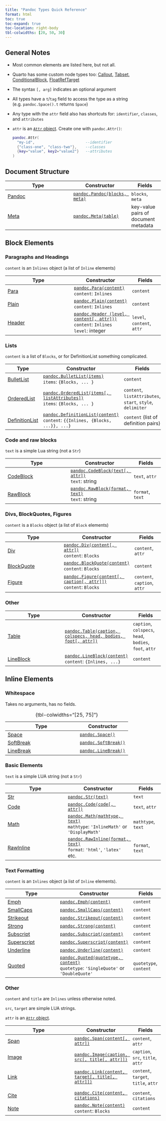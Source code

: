 ```yaml
---
title: "Pandoc Types Quick Reference"
format: html
toc: true
toc-expand: true
toc-location: right-body
tbl-colwidths: [20, 50, 30]
---
```


## General Notes

* Most common elements are listed here, but not all. 

* Quarto has some custom node types too: [Callout](https://quarto.org/docs/prerelease/1.3/custom-ast-nodes/callout.html), [Tabset](https://quarto.org/docs/prerelease/1.3/custom-ast-nodes/tabset.html), [ConditionalBlock](https://quarto.org/docs/prerelease/1.3/custom-ast-nodes/conditional-block.html), [FloatRefTarget](https://quarto.org/docs/prerelease/1.4/lua_changes.html#the-floatreftarget-ast-node)

* The syntax `[, arg]` indicates an optional argument

* All types have a `t`/`tag` field to access the type as a string (e.g. `pandoc.Space().t` returns `Space`)

* Any type with the `attr` field also has shortcuts for: `identifier`, `classes`, and `attributes`

* `attr` is an [`Attr` object](https://pandoc.org/lua-filters.html#type-attr). Create one with `pandoc.Attr()`:

    ```.lua
    pandoc.Attr(
      "my-id",                       --identifier
      {"class-one", "class-two"},    --classes
      {key="value", key2="value2"}   --attributes
    )
    ```

## Document Structure 

| Type | Constructor | Fields |
|------------------|-----------|--------|
| [Pandoc](https://pandoc.org/lua-filters.html#type-pandoc) | [`pandoc.Pandoc(blocks, meta)`](https://pandoc.org/lua-filters.html#pandoc.Pandoc) | `blocks`, `meta` |
| [Meta](https://pandoc.org/lua-filters.html#type-meta) | [`pandoc.Meta(table)`](https://pandoc.org/lua-filters.html#pandoc.Meta) | key-value pairs of document metadata |

## Block Elements

### Paragraphs and Headings 

`content` is an `Inlines` object (a list of `Inline` elements)

| Type | Constructor  | Fields |
|------------------|-----------|--------|
| [Para](https://pandoc.org/lua-filters.html#type-para) |[`pandoc.Para(content)`](https://pandoc.org/lua-filters.html#pandoc.Para) `<br>`{=html} `content`: `Inlines` | `content`  |
| [Plain](https://pandoc.org/lua-filters.html#type-plain) | [`pandoc.Plain(content)`](https://pandoc.org/lua-filters.html#pandoc.Plain)  `<br>`{=html} `content`: `Inlines`  | `content`  |
| [Header](https://pandoc.org/lua-filters.html#type-header) | [`pandoc.Header (level, content[, attr]))`](https://pandoc.org/lua-filters.html#pandoc.Header) `<br>`{=html} `content`: `Inlines`  `<br>`{=html}` level`: integer| `level`, `content`, `attr` |

### Lists

`content` is a list of `Blocks`, or for DefinitionList something complicated.

| Type | Constructor  | Fields |
|------------------|-----------|--------|
| [BulletList](https://pandoc.org/lua-filters.html#type-bulletlist) | [`pandoc.BulletList(items)`](https://pandoc.org/lua-filters.html#pandoc.BulletList) `<br>`{=html} `items`: `{Blocks, ... }`| `content` |
| [OrderedList](https://pandoc.org/lua-filters.html#type-orderedlist) | [`pandoc.OrderedList(items[, listAttributes])`](https://pandoc.org/lua-filters.html#pandoc.OrderedList) `<br>`{=html} `items`: `{Blocks, ... }` | `content`, `listAttributes`, `start`, `style`, `delimiter` |
| [DefinitionList](https://pandoc.org/lua-filters.html#type-definitionlist) | [`pandoc.DefinitionList(content)`](https://pandoc.org/lua-filters.html#pandoc.DefinitionList) `<br>`{=html} `content`: `{{Inlines, {Blocks, ...}}, ...}`  | `content` (list of definition pairs) |


### Code and raw blocks

`text` is a simple Lua string (not a `Str`)

| Type | Constructor  | Fields |
|------------------|-----------|--------|
| [CodeBlock](https://pandoc.org/lua-filters.html#type-codeblock) | [`pandoc.CodeBlock(text[, attr])`](https://pandoc.org/lua-filters.html#pandoc.CodeBlock) `<br>`{=html} `text`: string| `text`, `attr` |
| [RawBlock](https://pandoc.org/lua-filters.html#type-rawblock) | [`pandoc.RawBlock(format, text)`](https://pandoc.org/lua-filters.html#pandoc.RawBlock) `<br>`{=html} `text`: string | `format`, `text` |

### Divs, BlockQuotes, Figures

`content` is a `Blocks` object (a list of `Block` elements)

| Type | Constructor  | Fields |
|------------------|-----------|--------|
| [Div](https://pandoc.org/lua-filters.html#type-div) | [`pandoc.Div(content[, attr])`](https://pandoc.org/lua-filters.html#pandoc.Div) `<br>`{=html} `content`: `Blocks` | `content`, `attr` |
| [BlockQuote](https://pandoc.org/lua-filters.html#type-blockquote) | [`pandoc.BlockQuote(content)`](https://pandoc.org/lua-filters.html#pandoc.BlockQuote) `<br>`{=html} `content`: `Blocks` | `content` |
| [Figure](https://pandoc.org/lua-filters.html#type-figure) | [`pandoc.Figure(content[, caption[, attr]])`](https://pandoc.org/lua-filters.html#pandoc.Figure) `<br>`{=html} `content`: `Blocks` | `content`, `caption`, `attr` | 

### Other

| Type | Constructor  | Fields |
|------------------|-----------|--------|
| [Table](https://pandoc.org/lua-filters.html#type-table) | [`pandoc.Table(caption, colspecs, head, bodies, foot[, attr])`](https://pandoc.org/lua-filters.html#pandoc.Table) | `caption`, `colspecs`, `head`, `bodies`, `foot`, `attr` |
| [LineBlock](https://pandoc.org/lua-filters.html#type-lineblock) | [`pandoc.LineBlock(content)`](https://pandoc.org/lua-filters.html#pandoc.LineBlock) `<br>`{=html} `content`: `{Inlines, ...}` | `content`  |

## Inline Elements

### Whitespace

Takes no arguments, has no fields.

| Type             | Constructor |
|------------------|-------------|
| [Space](https://pandoc.org/lua-filters.html#type-space) | [`pandoc.Space()`](https://pandoc.org/lua-filters.html#pandoc.Space) | 
| [SoftBreak](https://pandoc.org/lua-filters.html#type-softbreak) | [`pandoc.SoftBreak()`](https://pandoc.org/lua-filters.html#pandoc.SoftBreak) |
| [LineBreak](https://pandoc.org/lua-filters.html#type-linebreak) | [`pandoc.LineBreak()`](https://pandoc.org/lua-filters.html#pandoc.LineBreak) |

: {tbl-colwidths="[25, 75]"}

### Basic Elements

`text` is a simple LUA string (not a `Str`)

| Type             | Constructor | Fields |
|------------------|-------------|--------|
| [Str](https://pandoc.org/lua-filters.html#type-str) | [`pandoc.Str(text)`](https://pandoc.org/lua-filters.html#pandoc.Str) | `text` |
| [Code](https://pandoc.org/lua-filters.html#type-code) | [`pandoc.Code(code[, attr])`](https://pandoc.org/lua-filters.html#pandoc.Code) | `text`, `attr` |
| [Math](https://pandoc.org/lua-filters.html#type-math) | [`pandoc.Math(mathtype, text)`](https://pandoc.org/lua-filters.html#pandoc.Math) `<br>`{=html} `mathtype`: `'InlineMath'` or `'DisplayMath'` | `mathtype`, `text` |
| [RawInline](https://pandoc.org/lua-filters.html#type-rawinline) | [`pandoc.RawInline(format, text)`](https://pandoc.org/lua-filters.html#pandoc.RawInline) `<br>`{=html} `format`: `'html'`, `'latex'` etc. | `format`, `text` |


### Text Formatting 

`content` is an `Inlines` object (a list of `Inline` elements).

| Type             | Constructor | Fields |
|------------------|-------------|--------|
| [Emph](https://pandoc.org/lua-filters.html#type-emph) | [`pandoc.Emph(content)`](https://pandoc.org/lua-filters.html#pandoc.Emph) | `content`  |
| [SmallCaps](https://pandoc.org/lua-filters.html#type-smallcaps) | [`pandoc.SmallCaps(content)`](https://pandoc.org/lua-filters.html#pandoc.SmallCaps) | `content`  |
| [Strikeout](https://pandoc.org/lua-filters.html#type-strikeout) | [`pandoc.Strikeout(content)`](https://pandoc.org/lua-filters.html#pandoc.Strikeout) | `content`  |
| [Strong](https://pandoc.org/lua-filters.html#type-strong) | [`pandoc.Strong(content)`](https://pandoc.org/lua-filters.html#pandoc.Strong) | `content`  |
| [Subscript](https://pandoc.org/lua-filters.html#type-subscript) | [`pandoc.Subscript(content)`](https://pandoc.org/lua-filters.html#pandoc.Subscript) | `content`  |
| [Superscript](https://pandoc.org/lua-filters.html#type-superscript) | [`pandoc.Superscript(content)`](https://pandoc.org/lua-filters.html#pandoc.Superscript) | `content`  |
| [Underline](https://pandoc.org/lua-filters.html#type-underline) | [`pandoc.Underline(content)`](https://pandoc.org/lua-filters.html#pandoc.Underline) | `content`  |
| [Quoted](https://pandoc.org/lua-filters.html#type-quoted) | [`pandoc.Quoted(quotetype, content)`](https://pandoc.org/lua-filters.html#pandoc.Quoted) `<br>`{=html} `quotetype`: `'SingleQuote'` or `'DoubleQuote'` | `quotetype`, `content` |

### Other

`content` and `title` are `Inlines` unless otherwise noted.

`src`, `target` are simple LUA strings.

`attr` is an [`Attr` object](https://pandoc.org/lua-filters.html#type-attr).

| Type             | Constructor | Fields |
|------------------|-------------|--------|
| [Span](https://pandoc.org/lua-filters.html#type-span) | [`pandoc.Span(content[, attr])`](https://pandoc.org/lua-filters.html#pandoc.Span) | `content`, `attr` |
| [Image](https://pandoc.org/lua-filters.html#type-image) | [`pandoc.Image(caption, src[, title[, attr]])`](https://pandoc.org/lua-filters.html#pandoc.Image) | `caption`, `src`, `title`, `attr` |
| [Link](https://pandoc.org/lua-filters.html#type-link) | [`pandoc.Link(content, target[, title[, attr]])`](https://pandoc.org/lua-filters.html#pandoc.Link)| `content`, `target`, `title`, `attr` |
| | | |
| [Cite](https://pandoc.org/lua-filters.html#type-cite) | [`pandoc.Cite(content, citations)`](https://pandoc.org/lua-filters.html#pandoc.Cite) | `content`, `citations` |
| [Note](https://pandoc.org/lua-filters.html#type-note) | [`pandoc.Note(content)`](https://pandoc.org/lua-filters.html#pandoc.Note) `<br>`{=html} `content`: `Blocks` | `content`|


